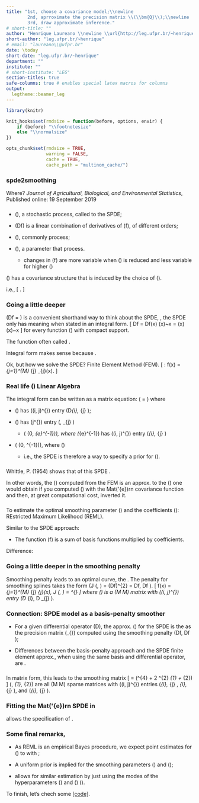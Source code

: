 ```yaml
---
title: "1st, choose a covariance model;\\newline
        2nd, aprroximate the precision matrix \\(\\bm{Q}\\);\\newline
        3rd, draw approximate inference."
# short-title: ""
author: "Henrique Laureano \\newline \\url{http://leg.ufpr.br/~henrique}"
short-author: "leg.ufpr.br/~henrique"
# email: "laureano\\@ufpr.br"
date: \today
short-date: "leg.ufpr.br/~henrique"
department: ""
institute: ""
# short-institute: "LEG"
section-titles: true
safe-columns: true # enables special latex macros for columns
output:
  legtheme::beamer_leg
---
```


```r
library(knitr)

knit_hooks$set(rmdsize = function(before, options, envir) {
    if (before) "\\footnotesize"
    else "\\normalsize"
})

opts_chunk$set(rmdsize = TRUE,
               warning = FALSE,
               cache = TRUE,
               cache_path = "multinom_cache/")
```

### spde2smoothing

\includegraphics[width=.925\textwidth]{paper_cover.png}

\footnotesize Where?
*Journal of Agricultural, Biological, and Environmental Statistics*,
\newline Published online: 19 September 2019
\normalsize

###

\begin{minipage}{.5\linewidth}
\begin{block}{SPDE? An equation to be solved.}
\[ Df = \epsilon / \tau \]
\end{block}
\end{minipage}

+ \(\textcolor{beamer@UIUCblue}{f}\), a stochastic process, called
  \textcolor{beamer@UIUCblue}{a solution} to the SPDE;

+ \(Df\) is a linear combination of derivatives of \(f\), of different
  orders;

+ \(\textcolor{beamer@UIUCblue}{\epsilon}\), commonly
  \textcolor{beamer@UIUCblue}{a white noise} process;

+ \(\textcolor{beamer@UIUCblue}{\tau}\), a parameter that
  \textcolor{beamer@UIUCblue}{controls the variance in the white noise}
  process.

  + changes in \(f\) are more variable when \(\tau\) is reduced and less
    variable for higher \(\tau\)
\noindent{\color{beamer@UIUCorange}\rule{\linewidth}{0.25mm}}

\(\textcolor{beamer@UIUCblue}{f}\) has a covariance structure that is
induced by the choice of \(\textcolor{beamer@UIUCblue}{D}\).

i.e.,
\[ \text{Find a } \textcolor{beamer@UIUCblue}{D}
   \text{ that induces the covariance function that you want}. \]

### Going a little deeper

\(Df = \epsilon\) is a convenient shorthand way to think about the SPDE,
\textcolor{beamer@UIUCblue}{but technically}, the SPDE only has meaning
when stated in an integral form.
\[ Df = \epsilon \text{ means that we require }
   \int Df(x) \phi(x)~\text{d}x = \int \epsilon(x) \phi(x)~\text{d}x \]
for every function \(\phi\) with compact support.

The function \textcolor{beamer@UIUCblue}{\(\phi\) is} often called
\textcolor{beamer@UIUCblue}{the test function}.

Integral form makes sense because \underline{any stochastic process can
be integra-} \underline{ted, but not every one can be differentiated}.

\noindent{\color{beamer@UIUCorange}\rule{\linewidth}{0.25mm}}

Ok, but how we solve the SPDE? Finite Element Method (FEM).
\[ \text{SPDE solution}: \quad
   \text{weighted sum, } f(x) = \sum_{j=1}^{M} \beta_{j} \psi_{j}(x). \]

### Real life \(\equiv\) Linear Algebra

The integral form can be written as a matrix equation:
\(\bm{P \beta} = \bm{\epsilon}\) where

+ \(\bm{P}\) has \((i, j)^{\text{th}}\) entry
  \(\left \langle D\psi_{i}, \psi_{j} \right \rangle\);

+ \(\bm{\epsilon}\) has \(j^{\text{th}}\) entry
  \(\left \langle \epsilon, \psi_{j} \right \rangle\)

  + \(\bm{\epsilon} \sim \text{MVN}(0, \bm{Q}_{e}^{-1})\), where
    \(\bm{Q}_{e}^{-1}\) has \((i, j)^{\text{th}}\) entry
    \(\left \langle \psi_{i}, \psi_{j} \right \rangle\)

+ \(\bm{\beta} \sim \text{MVN}(0, \bm{Q}^{-1})\), where
  \(\textcolor{beamer@UIUCblue}{\bm{Q} =
    \bm{P}^{\top} \bm{Q}_{e} \bm{P}}\)

  + i.e., the SPDE is therefore a way to specify a prior for
    \(\bm{\beta}\).

\begin{minipage}{.85\linewidth}
 \begin{block}{Summary}
  Given an SPDE, one can use the FEM to compute \(\bm{Q}\) and therefore
  simulate \(\tilde{\bm{\beta}}\) from a MVN with precision \(\bm{Q}\).
  The function \(f = \sum_{j=1}^{M} \tilde{\beta}_{j} \psi_{j}\) would
  then be a realization from a stochastic process which is a solution to
  the SPDE, a stochastic process with the covariance structure implied by
  \(D\).
 \end{block}
\end{minipage}

###

\begin{block}{Mat\(\'{e}\)rn SPDE}
\[ \kappa^{2} f - \Delta f = \epsilon / \tau, \]
i.e. \(Df = \epsilon\) with \(D = (\kappa^{2} - \Delta)^{\alpha/2} \tau\).

\(D\) is a linear differential operator only when
\(\alpha = \nu - d / 2 = 2\).
\end{block}

Whittle, P. (1954)\footnote{On stationary processes in the plane.
\textit{Biometrika 41}(3-4), 434-449.} shows that
\textcolor{beamer@UIUCblue}{the solution} of this SPDE
\textcolor{beamer@UIUCblue}{has Mat\(\'{e}\)rn covariance}.

In other words, the \(\bm{Q}\) computed from the FEM is an approx. to
the \(\bm{Q}\) one would obtain if you computed \(\bm{\Sigma}\) with the
Mat\(\'{e}\)rn covariance function and then, at great computational
cost, inverted it.

###

\begin{block}{Basis-penalty smoothing approach}
 \[ \text{penalized likelihood}: \quad
    l_{p} (\bm{\beta}, \lambda) = l (\bm{\beta}) -
                                  J (\bm{\beta}, \lambda), \]
 \vspace{-.5cm}
 \begin{itemize}
  \item For the observations given the form of \(f\),
        \textcolor{beamer@UIUCblue}{log-likelihood} \(l (\bm{\beta})\);
  \item To penalize functions that are too wiggly,
        \textcolor{beamer@UIUCblue}{smoothing penalty}
        \(J (\bm{\beta}, \lambda)\).
 \end{itemize}
\end{block}

To estimate the optimal smoothing parameter \(\lambda\) and the
coefficients \(\bm{\beta}\): REstricted Maximum Likelihood (REML).
\noindent{\color{beamer@UIUCorange}\rule{\linewidth}{0.25mm}}

Similar to the SPDE approach:

+ The function \(f\) is a sum of basis functions multiplied by
  coefficients.

Difference:

\begin{minipage}{.85\linewidth}
 \begin{itemize}
  \item Rather than specify an SPDE and deduce a covariance structure, a
        smoothing penalty is used to induce
        \textcolor{beamer@UIUCblue}{correlation}.
 \end{itemize}
\end{minipage}

### Going a little deeper in the smoothing penalty

Smoothing penalty leads to an optimal curve, the
\textcolor{beamer@UIUCblue}{smoothing spline}\footnote{Wahba, G. (1990).
\textit{Spline methods for observational data}. SIAM, USA.}. The penalty
for smoothing splines takes the form
\(J (\bm{\beta}, \lambda) = \lambda \int (Df)^{2}
                          = \lambda \left \langle Df, Df \right \rangle\).
\[ \text{When } f(x) = \sum_{j=1}^{M} \beta_{j} \psi_{j}(x),
   \text{ we have }
   J (\bm{\beta}, \lambda) = \lambda \bm{\beta}^{\top} \bm{S} \bm{\beta}
\]
where \(\bm{S}\) is a \(M \times M\) matrix with \((i, j)^{\text{th}}\)
entry \(\left \langle D \psi_{i}, D \psi_{j} \right \rangle\).

\begin{minipage}{.85\textwidth}
 \begin{block}{Rewriting the penalized log-likelihood as a likelihood,}
  \[ \exp\{ l_{p} (\bm{\beta}, \lambda) \} =
     \exp\{ l (\bm{\beta}) \} \times
     \exp( -\lambda \bm{\beta}^{\top} \bm{S} \bm{\beta} ), \]

  \(\exp( -\lambda \bm{\beta}^{\top} \bm{S} \bm{\beta} )\) is
  \(\propto\) to a \(\text{MVN} (0, \bm{S}_{\lambda}^{-1} =
                     \lambda \bm{S})^{-1})\).

  The penalized likelihood is equivalent to assigning the prior
  \(\bm{\beta} \sim \text{MVN} (0, \bm{S}_{\lambda}^{-1})\).
 \end{block}
\end{minipage}
\vspace{.5cm}

### Connection: SPDE model as a basis-penalty smoother

+ For a given differential operator \(D\), the approx. \(\bm{Q}\) for
  the SPDE is the \textcolor{beamer@UIUCblue}{same} as the precision
  matrix \(\bm{S}_{\lambda}\) computed using the smoothing penalty
  \(\left \langle Df, Df \right \rangle\);

+ Differences between the basis-penalty approach and the SPDE finite
  element approx., when using the same basis and differential operator,
  are \textcolor{beamer@UIUCblue}{differences in implementation only}.

\begin{minipage}{.89\linewidth}
 \begin{block}{Lindgren, F., Rue, H. and Lindstr\(\"{o}\)m, J.
 (2011)\footnote{An Explicit Link between Gaussian Fields and Gaussian
 Markov Random Fields: The Stochastic Partial Differential Equation
 Approach (with discussion). \textit{Journal of the Royal Statistical
 Society: Series B 73}(4), 423-498}}
  An approx. solution to the SPDE is given by representing \(f\) as a
  sum of linear (specifically, B-spline) basis functions multiplied by
  coefficients; the coefs of these basis form a GMRF.
 \end{block}
\end{minipage}

###

\begin{block}{Mat\(\'{e}\)rn penalty}
 \[ D = \tau (\kappa^{2} - \Delta) \quad \Rightarrow \quad
    \text{smoothing penalty}:
    \tau \int (\kappa^{2} f - \Delta f)^{2} \text{ d}x. \]
 \vspace{-.5cm}
 \begin{itemize}
  \item inverse correlation range \(\kappa\): higher values lead to less
        smooth functions;
  \item smoothing parameter \(\tau\) controls the overall smoothness of
        \(f\).
 \end{itemize}
\end{block}

In matrix form, this leads to the smoothing matrix
\[ \bm{S} =
   \tau (\kappa^{4} \bm{C} + 2 \kappa^{2} \bm{G}_{1} + \bm{G}_{2})
   \quad \text{where} \]
\(\bm{C}, \bm{G}_{1}, \bm{G}_{2}\) are all \(M \times M\) sparse
matrices with \((i, j)^{\text{th}}\) entries
\(\left \langle \psi_{i}, \psi_{j} \right \rangle,
  \left \langle \psi_{i}, \triangledown \psi_{j} \right \rangle\),
and \(\left \langle \triangledown \psi_{i}, \triangledown \psi_{j}
      \right \rangle\).
\noindent{\color{beamer@UIUCorange}\rule{\linewidth}{0.25mm}}

\begin{minipage}{.85\linewidth}
 The matrix \(\bm{S}\) is \textcolor{beamer@UIUCblue}{equal} to the matrix
 \(\bm{Q} = \bm{P}^{\top} \bm{Q}_{e} \bm{P}\) computed using the FEM.
\end{minipage}

### Fitting the Mat\(\'{e}\)rn SPDE in \texttt{mgcv}

\texttt{mgcv} allows the specification of
\textcolor{beamer@UIUCblue}{new basis-penalty smoothers}.

\begin{block}{step-by-step}
 \begin{itemize}
  \item \texttt{INLA::inla.mesh.(1d or 2d)} to create a mesh;

  \item \texttt{INLA::inla.mesh.fem} to calculate
        \(\bm{C}, \bm{G}_{1}\), and \(\bm{G}_{2}\);

  \item Connect the basis representation of \(f\) to the observation
        locations,

   \begin{itemize}
    \item The full design matrix is given by combining the fixed effects
          design matrix \(\bm{X}_{c}\) and the contribution for \(f\),
          \(\bm{A}\) - the projection matrix found using
          \texttt{INLA::inla.spde.mesh.A};

   \end{itemize}

  \item Use REML to findo optimal \(\kappa, \tau\) and \(\bm{\beta}\).
 \end{itemize}
\end{block}

### Some final remarks,

+ As REML is an empirical Bayes procedure, we expect point estimates for
  \(\hat{\bm{\beta}}\) to \textcolor{beamer@UIUCblue}{coincide} with
  \texttt{R-INLA};

+ A uniform prior is implied for the smoothing parameters
  \(\tau\) and \(\kappa\);

+ \texttt{R-INLA} allows for similar estimation by just using the modes
  of the hyperparameters \(\kappa\) and \(\tau\)
  (\texttt{int.strategy="eb"}).

\noindent{\color{beamer@UIUCorange}\rule{\linewidth}{0.25mm}}

To finish, let's chech some [[code]](http://leg.ufpr.br/~henrique/stuff/spde2smooth/code.html).
